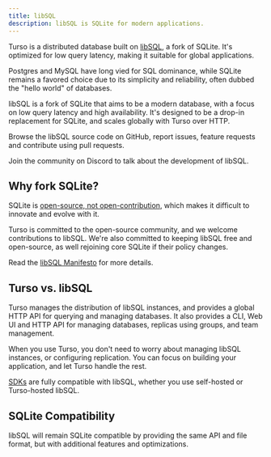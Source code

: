 ```yaml
---
title: libSQL
description: libSQL is SQLite for modern applications.
---
```


Turso is a distributed database built on [libSQL](https://github.com/tursodatabase/libsql/), a fork of SQLite. It's optimized for low query latency, making it suitable for global applications.

Postgres and MySQL have long vied for SQL dominance, while SQLite remains a favored choice due to its simplicity and reliability, often dubbed the "hello world" of databases.

libSQL is a fork of SQLite that aims to be a modern database, with a focus on low query latency and high availability. It's designed to be a drop-in replacement for SQLite, and scales globally with Turso over HTTP.

<CardGroup cols={2}>

<Card title="tursodatabase/libsql" icon="github" href="https://github.com/tursodatabase/libsql/">

Browse the libSQL source code on GitHub, report issues, feature requests and contribute using pull requests.

</Card>

<Card title="Discord" href="https://discord.com/invite/4B5D7hYwub" icon="discord">

Join the community on Discord to talk about the development of libSQL.

</Card>

</CardGroup>

## Why fork SQLite?

SQLite is [open-source, not open-contribution](https://www.sqlite.org/copyright.html), which makes it difficult to innovate and evolve with it.

Turso is committed to the open-source community, and we welcome contributions to libSQL. We're also committed to keeping libSQL free and open-source, as well rejoining core SQLite if their policy changes.

Read the [libSQL Manifesto](https://turso.tech/libsql-manifesto) for more details.

## Turso vs. libSQL

Turso manages the distribution of libSQL instances, and provides a global HTTP API for querying and managing databases. It also provides a CLI, Web UI and HTTP API for managing databases, replicas using groups, and team management.

When you use Turso, you don't need to worry about managing libSQL instances, or configuring replication. You can focus on building your application, and let Turso handle the rest.

[SDKs](/sdk) are fully compatible with libSQL, whether you use self-hosted or Turso-hosted libSQL.

## SQLite Compatibility

libSQL will remain SQLite compatible by providing the same API and file format, but with additional features and optimizations.
